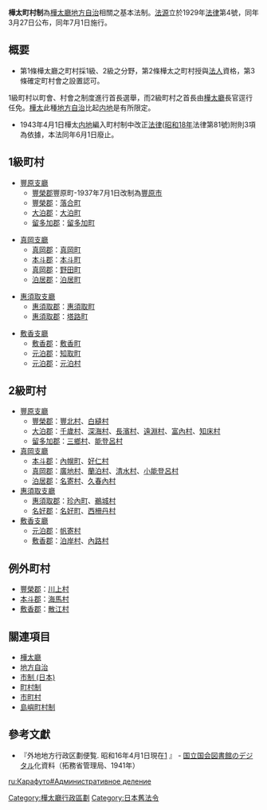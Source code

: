 {{japanese|japanese=樺太町村制|kana=からふとちょうそんせい|romaji=karafudo choson-sei}}

'''樺太町村制'''為[[樺太廳|樺太廳]][[地方自治|地方自治]]相關之基本法制。[[法源|法源]]立於1929年[[法律|法律]]第4號，同年3月27日公布，同年7月1日施行。

==概要==
*第1條樺太廳之町村採1級、2級之分野，第2條樺太之町村授與[[法人|法人]]資格，第3條確定町村會之設置認可。
1級町村以町會、村會之制度進行首長選舉，而2級町村之首長由[[樺太廳|樺太廳]]長官逕行任免。[[樺太|樺太]]此種[[地方自治|地方自治]]比起[[内地|内地]]是有所限定。
*1943年4月1日樺太[[内地|内地]]編入町村制中改正[[法律|法律]]([[昭和18年|昭和18年]]法律第81號)附則3項為依據，本法同年6月1日廢止。

==1級町村==
* [[豐原支廳|豐原支廳]]
** [[豐榮郡|豐榮郡]]豐原町-1937年7月1日改制為[[豐原市_(日本)|豐原市]]
**  [[豐榮郡|豐榮郡]]：[[落合町_(樺太廳)|落合町]]
**  [[大泊郡|大泊郡]]：[[大泊町|大泊町]]
**  [[留多加郡|留多加郡]]：[[留多加町|留多加町]]

* [[真岡支廳|真岡支廳]]
**  [[真岡郡|真岡郡]]：[[真岡町|真岡町]]
**  [[本斗郡|本斗郡]]：[[本斗町|本斗町]]
**  [[真岡郡|真岡郡]]：[[野田町_(樺太廳)|野田町]]
**  [[泊居郡|泊居郡]]：[[泊居町|泊居町]]

* [[惠須取支廳|惠須取支廳]]
**  [[惠須取郡|惠須取郡]]：[[惠須取町|惠須取町]]
**  [[惠須取郡|惠須取郡]]：[[塔路町|塔路町]]

* [[敷香支廳|敷香支廳]]
**  [[敷香郡|敷香郡]]：[[敷香町|敷香町]]
**  [[元泊郡|元泊郡]]：[[知取町|知取町]]
**  [[元泊郡|元泊郡]]：[[元泊村|元泊村]]

==2級町村==
*[[豐原支廳|豐原支廳]]
**[[豐榮郡|豐榮郡]]：[[豐北村|豐北村]]、[[白縫村|白縫村]]
**[[大泊郡|大泊郡]]：[[千歲村_(樺太廳)|千歲村]]、[[深海村|深海村]]、[[長濱村_(樺太廳)|長濱村]]、[[遠淵村|遠淵村]]、[[富內村|富內村]]、[[知床村|知床村]]
**[[留多加郡|留多加郡]]：[[三鄉村_(樺太廳)|三鄉村]]、[[能登呂村|能登呂村]]
*[[真岡支廳|真岡支廳]]
**[[本斗郡|本斗郡]]：[[內幌町|內幌町]]、[[好仁村|好仁村]] 
**[[真岡郡|真岡郡]]：[[廣地村|廣地村]]、[[蘭泊村|蘭泊村]]、[[清水村_(樺太廳)|清水村]]、[[小能登呂村|小能登呂村]]
**[[泊居郡|泊居郡]]：[[名寄村|名寄村]]、[[久春內村|久春內村]]
*[[惠須取支廳|惠須取支廳]]
**[[惠須取郡|惠須取郡]]：[[珍內町|珍內町]]、[[鵜城村|鵜城村]] 
**[[名好郡|名好郡]]：[[名好町|名好町]]、[[西柵丹村|西柵丹村]]
*[[敷香支廳|敷香支廳]]
** [[元泊郡|元泊郡]]：[[帆寄村|帆寄村]]
**[[敷香郡|敷香郡]]：[[泊岸村|泊岸村]]、[[內路村|內路村]]

==例外町村==
* [[豐榮郡|豐榮郡]]：[[川上村_(樺太廳)|川上村]]
* [[本斗郡|本斗郡]]：[[海馬村|海馬村]]
* [[敷香郡|敷香郡]]：[[散江村|散江村]]

==關連項目==
*[[樺太廳|樺太廳]]
*[[地方自治|地方自治]]
*[[市制_(日本)|市制 (日本)]]
*[[町村制|町村制]]
*[[市町村|市町村]]
*[[島嶼町村制|島嶼町村制]]

==參考文獻==
{{refbegin}}
*『外地地方行政区劃便覧. 昭和16年4月1日現在[http://dl.ndl.go.jp/info:ndljp/pid/1276931/50] {{Wayback|url=http://dl.ndl.go.jp/info:ndljp/pid/1276931/50 |date=20200202074853 }}』 - [[國立國會圖書館|国立国会図書館]]のデジタル化資料（拓務省管理局、1941年）
{{refend}}

[[Category:樺太廳行政區劃|Category:樺太廳行政區劃]]
[[Category:日本舊法令|Category:日本舊法令]]

[[ru:Карафуто#Административное_деление|ru:Карафуто#Административное деление]]